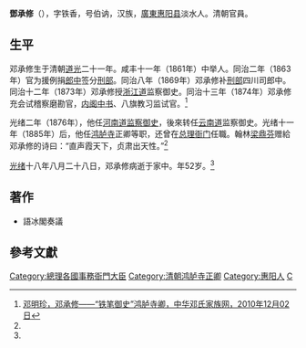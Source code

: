 {{Otheruses|subject=總理各國事務衙門大臣|other=台灣府儒學訓導|鄧承修 (臺灣府)}}

'''鄧承修'''（{{bd|1841年||1892年|}}），字铁香，号伯讷，汉族，[[廣東|廣東]][[惠阳县|惠阳县]]淡水人。清朝官員。

==生平==
邓承修生于清朝[[道光|道光]]二十一年。咸丰十一年（1861年）中举人。同治二年（1863年）官为援例捐[[郎中|郎中]]签分[[刑部|刑部]]。同治八年（1869年）邓承修补[[刑部|刑部]]四川司郎中。同治十二年（1873年）邓承修授[[浙江道|浙江道]]监察御史。同治十三年（1874年）邓承修充会试稽察磨勘官，[[内阁中书|内阁中书]]、八旗教习监试官。<ref name=dmz>[http://www.ds321.com/html/zyxd/552.html 邓明珍，邓承修——“铁笔御史”鸿胪寺卿，中华邓氏家族网，2010年12月02日]{{dead link|date=2018年4月 |bot=InternetArchiveBot |fix-attempted=yes }}</ref>

光绪二年（1876年），他任[[河南道|河南道]][[监察御史|监察御史]]，後來转任[[云南道|云南道]]监察御史。光绪十一年（1885年）后，他任[[鸿胪寺|鸿胪寺]]正卿等职，还曾在[[总理衙门|总理衙门]]任職。翰林[[梁鼎芬|梁鼎芬]]赠給邓承修的诗曰：“直声霞天下，贞肃出天性。”<ref name=dmz/>

[[光绪|光绪]]十八年八月二十八日，邓承修病逝于家中。年52岁。<ref name=dmz/>

==著作==
*語冰閣奏議

==參考文獻==
{{reflist}}

{{DEFAULTSORT:Deng鄧}}
[[Category:總理各國事務衙門大臣|Category:總理各國事務衙門大臣]]
[[Category:清朝鸿胪寺正卿|Category:清朝鸿胪寺正卿]]
[[Category:惠阳人|Category:惠阳人]]
[[Category:鄧姓|C]]